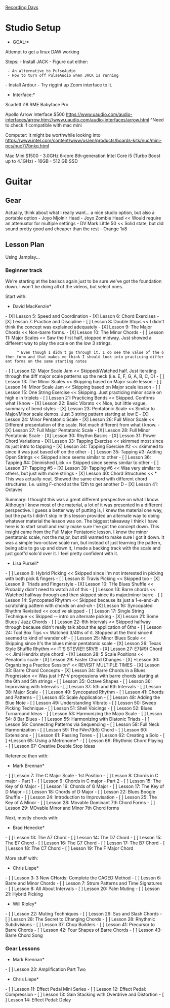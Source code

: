 [[Recording Days]]

= Studio Setup =

*GOAL:*
Attempt to get a linux DAW working

Steps:
- Install JACK
- Figure out either:
  - An alternative to PulseAudio
  - How to turn off PulseAudio when JACK is running
- Install Ardour
- Try riggint up Zoom interface to it.


*Interface:*
Scarlett i18
RME Babyface Pro

Apollo Arrow Interface
$500
https://www.uaudio.com/audio-interfaces/arrow.htm://www.uaudio.com/audio-interfaces/arrow.html
^Need to check if compatible with mac mini

Computer:
It might be worthwhile looking into https://www.intel.com/content/www/us/en/products/boards-kits/nuc/mini-pcs/nuc7i7bnkq.html


Mac Mini
$1500
- 3.0GHz 6‑core 8th‑generation Intel Core i5 (Turbo Boost up to 4.1GHz)
- 16GB
- 512 GB SSD

= Guitar =
== Gear ==
Actually, think about what I really want... a nice studio option, but also a portable option
- Joyo Mjolnir Head
- Joyo Zombie Head << Would require an attenuator for multiple settings
- DV Mark Little 50 << Solid state, but did sound pretty good and cheaper than the rest
- Orange 1x8

== Lesson Plan ==
Using Jamplay...

=== Beginner track ===
We're starting at the basiscs again just to be sure we've got the foundation down.
I won't be doing all of the videos, but select ones.

Start with:
*David MacKenzie*
- [X] Lesson 5: Speed and Coordination
- [X] Lesson 6: Chord Exercises
- [X] Lesson 7: Practice and Discipline
- [ ] Lesson 8: Double Stops << I didn't think the concept was explained adequately
- [X] Lesson 9: The Major Chords << Non-barre forms.
- [X] Lesson 10: The Minor Chords
- [ ] Lesson 11: Major Scales << Saw the first half, stopped midway. Just showed a different way to play the scale on the low 3 strings.
      ^ Even though I didn't go through it, I do see the value of the other form and that makes me think I should look into practicing different forms on the same starting notes
- [ ] Lesson 12: Major Scale Jam << Skipped/Watched half. Just iterating through the diff major scale patterns up the neck (i.e. E, F, G, A, B, C, D)
- [ ] Lesson 13: The Minor Scales << Skipping based on Major scale lesson
- [ ] Lesson 14: Minor Scale Jam << Skipping based on Major scale lesson
- [ ] Lesson 15: One String Exercise << Skipping. Just practicing minor scale on high e in triplets
- [ ] Lesson 21: Practicing Bends << Skipped. Confirms what I know
- [X] Lesson 22: Basic Vibrato << Nice, but little vague, summary of bend styles
- [X] Lesson 23: Pentatonic Scale << Similar to Major/Minor scale demos. Just 3 string pattern starting at low E
- [X] Lesson 24: Minor Pentatonic Scale
- [X] Lesson 26: Full Minor Scale << Different presentation of the scale. Not much different from what i know.
- [X] Lesson 27: Full Major Pentatonic Scale
- [X] Lesson 28: Full Minor Pentatonic Scale
- [X] Lesson 30: Rhythm Basics
- [X] Lesson 31: Power Chord Variations
- [X] Lesson 33: Tapping Exercise << skimmed most since its just intro to tapping
- [X] Lesson 34: Tapping Exercise #2 << skimmed to since it was just based off on the other
- [ ] Lesson 35: Tapping #3: Adding Open Strings << Skipped since seems similar to other
- [ ] Lesson 36: Tapping #4: Diminished Lick << Skipped since seems similar to other
- [ ] Lesson 37: Tapping #5
- [X] Lesson 39: Tapping #6 << Was very similar to others, but just with more strings
- [X] Lesson 40: Chord Structures << * This was actually neat. Showed the same chord with different chord structures. I.e. using F-chord at the 12th to get another D 
- [X] Lesson 41: Octaves

Summary:
I thought this was a great different perspective on what I know. Although I knew most of the material, a lot of it was presented in a different perspective. I guess a better way of putting is, I knew the material one way, but the parts I didn't skip in this lesson provided an alternate way to doing whatever material the lesson was on. The biggest takeaway I think I have here is to start small and really make sure I've got the concept down. This insight came from the Full Major Pentatonic lesson. I know the minor pentatonic scale, not the major, but still wanted to make sure I got it down. It was a simple two-octave scale run, but instead of just learning the pattern, being able to go up and down it, I made a backing track with the scale and just goof'd solo'd over it. I feel pretty confident with it.


*Lisa Pursell*
- [ ] Lesson 6: Hybrid Picking << Skipped since I'm not interested in picking with both pick & fingers
- [ ] Lesson 8: Travis Picking << Skipped too
- [X] Lesson 9: Triads and Fingerstyle
- [X] Lesson 10: THe Blues Shuffle << Probably didn't need to watch all of this
- [ ] Lesson 13: Barre chords << Watched halfway through and then skipped since its major/minor barre
- [ ] Lesson 14: Syncopated Rhythm << Skipped because its just a 1-e-and-uh scratching pattern with chords on and-uh
- [X] Lesson 16: Syncopated Rhythm Revisited << coud've skipped
- [ ] Lesson 17: Single String Technique << Skipped -- intro on alternate picking
- [X] Lesson 21: Some Blues / Jazz Chords
- [ ] Lesson 22: 6th Intervals << Skipped halfway through because didn't really talk about the application of 6ths
- [ ] Lesson 24: Tool Box Tips << Watched 3/4ths of it. Stopped at the third since it seemed to kind of wander off
- [ ] Lesson 25: Minor Blues Scale << Skipping since it's the blues minor pentatonic scale
- [X] Lesson 26: Texas Style Shuffle Rhythm << IT'S STEVIE!! SRV!!!
- [X] Lesson 27: E7(#9) Chord << Jimi Hendrix style chord!
- [X] Lesson 28: 5 Scale Positions << Penatonic scale
- [X] Lesson 29: Faster Chord Changes
- [X] *Lesson 30: Organizing a Practice Session* << REVISIT MULTIPLE TIMES
- [X] Lesson 33: Barre Chord Concepts
- [X] Lesson 34: Barre Chords in a Blues Progression << Was just I-IV-V progressions with barre chords starting at the 6th and 5th strings
- [ ] Lesson 35: Octave Shapes
- [ ] Lesson 36: Improvising with Intervals
- [ ] Lesson 37: 5th and 6th Intervals
- [ ] Lesson 38: Major Scale
- [ ] Lesson 40: Syncopated Rhythm
- [ ] Lesson 41: Chords and Patterns
- [ ] Lesson 45: Scale Application
- [ ] Lesson 48: Adding the Blue Note
- [ ] Lesson 49: Understanding Vibrato
- [ ] Lesson 50: Sweep Picking Technique
- [ ] Lesson 51: Shell Voicings
- [ ] Lesson 52: Blues Turnaround Ideas
- [ ] Lesson 53: Harmonizing the Majro Scale
- [ ] Lesson 54: 8 Bar Blues
- [ ] Lesson 55: Harmonizing with Diatonic Triads
- [ ] Lesson 56: Connecting Patterns via Sequencing
- [ ] Lesson 58: Full Neck Harmonization
- [ ] Lesson 59: The F#m7(b5) Chord
- [ ] Lesson 60: Extensions
- [ ] Lesson 61: Passing Tones
- [ ] Lesson 62: Creating a Solo
- [ ] *Lesson 65: Using a Metronome*
- [ ] Lesson 66: Rhythmic Chord Playing
- [ ] Lesson 67: Creative Double Stop Ideas


Reference then with:
*Mark Brennan*
- [ ] Lesson 7: The C Major Scale - 1st Position
- [ ] Lesson 8: Chords in C major - Part 1
- [ ] Lesson 9: Chords in C major - Part 2
- [ ] Lesson 15: The Key of G Major
- [ ] Lesson 16: Chords of G Major
- [ ] Lesson 17: The Key of D Major
- [ ] Lesson 18: Chords of D Major
- [ ] Lesson 22: Blues Boogie Shuffle
- [ ] Lesson 24: Introduction to Improvisation
- [ ] Lesson 25: The Key of A Minor
- [ ] Lesson 28: Movable Dominant 7th Chord Forms
- [ ] Lesson 29: MOvable Minor and Minor 7th Chord forms

Next, mostly chords with:
*Brad Henecke*
- [ ] Lesson 13: The A7 Chord
- [ ] Lesson 14: The D7 Chord
- [ ] Lesson 15: The E7 Chord
- [ ] Lesson 16: The G7 Chord
- [ ] Lesson 17: The B7 Chord
- [ ] Lesson 18: The C7 Chord
- [ ] Lesson 19: The F Major Chord

More stuff with:
*Chris Liepe*
- [ ] Lesson 3: 3 New CHords: Complete the CAGED Method
- [ ] Lesson 6: Barre and Minor Chords
- [ ] Lesson 7: Strum Patterns and Time Signatures
- [ ] Lesson 8: All About Intervals
- [ ] Lesson 20: Palm Muting
- [ ] Lesson 21: Hybrid Picking

*Will Ripley*
- [ ] Lesson 22: Muting Techniques
- [ ] Lesson 26: Sus and Slash Chords
- [ ] Lesson 28: The Secret to Changing Chords
- [ ] Lesson 28: Rhythmic Subdivisions
- [ ] Lesson 37: Chop Builders
- [ ] Lesson 41: Precursor to Barre Chords
- [ ] Lesson 42: Four Shapes of Barre Chords
- [ ] Lesson 43: Barre Chord Song


=== Gear Lessons ===
*Mark Brennan*
- [ ] Lesson 23: Amplification Part Two

*Chris Liepe*
- [ ] Lesson 11: Effect Pedal Mini Series
- [ ] Lesson 12: Effect Pedal: Compression
- [ ] Lesson 13: Gain Stacking with Overdrive and Distortion
- [ ] Lesson 14: Effect Pedal: Delay
